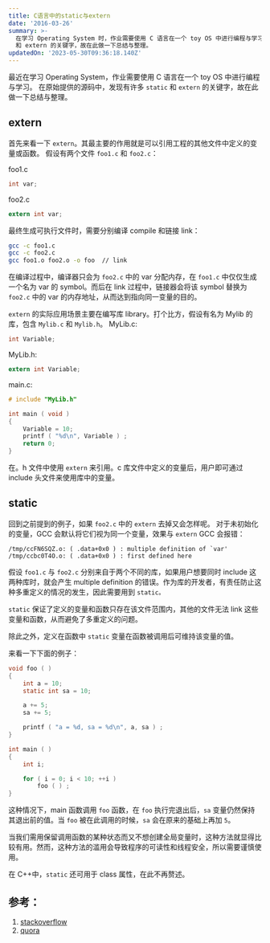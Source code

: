 ```yaml
---
title: C语言中的static与extern
date: '2016-03-26'
summary: >-
  在学习 Operating System 时，作业需要使用 C 语言在一个 toy OS 中进行编程与学习。 在原始提供的源码中，发现有许多 static
  和 extern 的关键字，故在此做一下总结与整理。
updatedOn: '2023-05-30T09:36:18.140Z'
---
```


最近在学习 Operating System，作业需要使用 C 语言在一个 toy OS 中进行编程与学习。 在原始提供的源码中，发现有许多 `static` 和 `extern` 的关键字，故在此做一下总结与整理。

## extern

首先来看一下 `extern`。其最主要的作用就是可以引用工程的其他文件中定义的变量或函数。
假设有两个文件 `foo1.c` 和 `foo2.c`：

foo1.c

```c
int var;
```

foo2.c

```c
extern int var;
```

最终生成可执行文件时，需要分别编译 compile 和链接 link：

```bash
gcc -c foo1.c
gcc -c foo2.c
gcc foo1.o foo2.o -o foo  // link
```

在编译过程中，编译器只会为 `foo2.c` 中的 var 分配内存，在 `foo1.c` 中仅仅生成一个名为 var 的 symbol。而后在 link 过程中，链接器会将该 symbol 替换为 `foo2.c` 中的 var 的内存地址，从而达到指向同一变量的目的。

`extern` 的实际应用场景主要在编写库 library。打个比方，假设有名为 Mylib 的库，包含 `Mylib.c` 和 `Mylib.h`。
MyLib.c:

```c
int Variable;
```

MyLib.h:

```c
extern int Variable;
```

main.c:

```c
# include "MyLib.h"

int main ( void )
{
    Variable = 10;
    printf ( "%d\n", Variable ) ;
    return 0;
}
```

在。h 文件中使用 `extern` 来引用。c 库文件中定义的变量后，用户即可通过 include 头文件来使用库中的变量。

## static

回到之前提到的例子，如果 `foo2.c` 中的 `extern` 去掉又会怎样呢。
对于未初始化的变量，GCC 会默认将它们视为同一个变量，效果与 `extern` GCC 会报错：

```
/tmp/ccFN6SQZ.o: ( .data+0x0 ) : multiple definition of `var'
/tmp/ccbc0T4O.o: ( .data+0x0 ) : first defined here
```

假设 `foo1.c` 与 `foo2.c` 分别来自于两个不同的库，如果用户想要同时 include 这两种库时，就会产生 multiple definition 的错误。作为库的开发者，有责任防止这种多重定义的情况的发生，因此需要用到 `static。`

`static` 保证了定义的变量和函数只存在该文件范围内，其他的文件无法 link 这些变量和函数，从而避免了多重定义的问题。

除此之外，定义在函数中 `static` 变量在函数被调用后可维持该变量的值。

来看一下下面的例子：

```c
void foo ( )
{
    int a = 10;
    static int sa = 10;

    a += 5;
    sa += 5;

    printf ( "a = %d, sa = %d\n", a, sa ) ;
}

int main ( )
{
    int i;

    for ( i = 0; i < 10; ++i )
        foo ( ) ;
}
```

这种情况下，main 函数调用 `foo` 函数，在 `foo` 执行完退出后，`sa` 变量仍然保持其退出前的值。当 `foo` 被在此调用的时候，`sa` 会在原来的基础上再加 `5`。

当我们需用保留调用函数的某种状态而又不想创建全局变量时，这种方法就显得比较有用。然而，这种方法的滥用会导致程序的可读性和线程安全，所以需要谨慎使用。

在 C++中，`static` 还可用于 class 属性，在此不再赘述。

## 参考：

1.  [stackoverflow](http://stackoverflow.com/questions/572547/what-does-static-mean-in-a-c-program/572550#572550)
2.  [quora](https://www.quora.com/What-is-the-deep-difference-between-static-extern-declaration-in-C-C++-programming)
